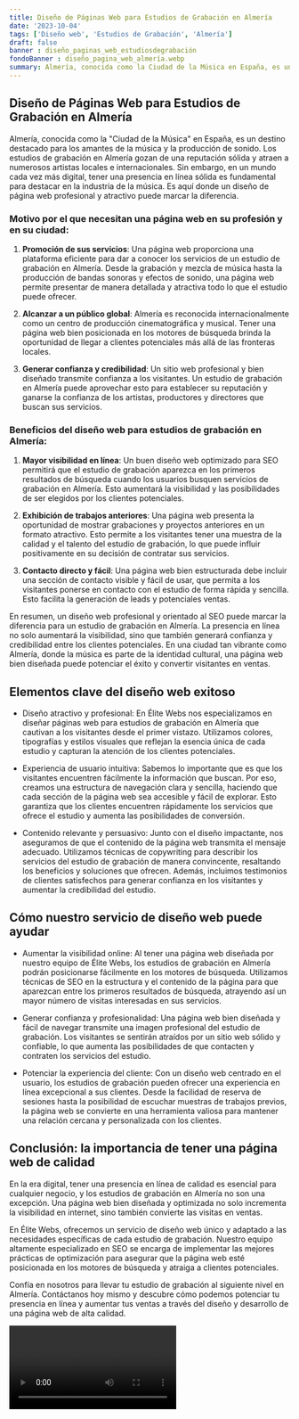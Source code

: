 ```yaml
---
title: Diseño de Páginas Web para Estudios de Grabación en Almería
date: '2023-10-04'
tags: ['Diseño web', 'Estudios de Grabación', 'Almería']
draft: false
banner : diseño_paginas_web_estudiosdegrabación
fondoBanner : diseño_pagina_web_almería.webp
summary: Almería, conocida como la Ciudad de la Música en España, es un destino destacado para los amantes de la música y la producción de sonido. Los estudios de grabación en Almería gozan de una reputación sólida y atraen a numerosos artistas locales e internacionales. Sin embargo, en un mundo cada vez más digital, tener una presencia en línea sólida es fundamental para destacar en la industria de la música. Es aquí donde un diseño de página web profesional y atractivo puede marcar la diferencia.
---
```


## Diseño de Páginas Web para Estudios de Grabación en Almería

Almería, conocida como la "Ciudad de la Música" en España, es un destino destacado para los amantes de la música y la producción de sonido. Los estudios de grabación en Almería gozan de una reputación sólida y atraen a numerosos artistas locales e internacionales. Sin embargo, en un mundo cada vez más digital, tener una presencia en línea sólida es fundamental para destacar en la industria de la música. Es aquí donde un diseño de página web profesional y atractivo puede marcar la diferencia.

### Motivo por el que necesitan una página web en su profesión y en su ciudad:

1. **Promoción de sus servicios**: Una página web proporciona una plataforma eficiente para dar a conocer los servicios de un estudio de grabación en Almería. Desde la grabación y mezcla de música hasta la producción de bandas sonoras y efectos de sonido, una página web permite presentar de manera detallada y atractiva todo lo que el estudio puede ofrecer.

2. **Alcanzar a un público global**: Almería es reconocida internacionalmente como un centro de producción cinematográfica y musical. Tener una página web bien posicionada en los motores de búsqueda brinda la oportunidad de llegar a clientes potenciales más allá de las fronteras locales.

3. **Generar confianza y credibilidad**: Un sitio web profesional y bien diseñado transmite confianza a los visitantes. Un estudio de grabación en Almería puede aprovechar esto para establecer su reputación y ganarse la confianza de los artistas, productores y directores que buscan sus servicios.

### Beneficios del diseño web para estudios de grabación en Almería:

1. **Mayor visibilidad en línea**: Un buen diseño web optimizado para SEO permitirá que el estudio de grabación aparezca en los primeros resultados de búsqueda cuando los usuarios busquen servicios de grabación en Almería. Esto aumentará la visibilidad y las posibilidades de ser elegidos por los clientes potenciales.

2. **Exhibición de trabajos anteriores**: Una página web presenta la oportunidad de mostrar grabaciones y proyectos anteriores en un formato atractivo. Esto permite a los visitantes tener una muestra de la calidad y el talento del estudio de grabación, lo que puede influir positivamente en su decisión de contratar sus servicios.

3. **Contacto directo y fácil**: Una página web bien estructurada debe incluir una sección de contacto visible y fácil de usar, que permita a los visitantes ponerse en contacto con el estudio de forma rápida y sencilla. Esto facilita la generación de leads y potenciales ventas.

En resumen, un diseño web profesional y orientado al SEO puede marcar la diferencia para un estudio de grabación en Almería. La presencia en línea no solo aumentará la visibilidad, sino que también generará confianza y credibilidad entre los clientes potenciales. En una ciudad tan vibrante como Almería, donde la música es parte de la identidad cultural, una página web bien diseñada puede potenciar el éxito y convertir visitantes en ventas.

<GifSeo />

<Cta />

## Elementos clave del diseño web exitoso

- Diseño atractivo y profesional: En Élite Webs nos especializamos en diseñar páginas web para estudios de grabación en Almería que cautivan a los visitantes desde el primer vistazo. Utilizamos colores, tipografías y estilos visuales que reflejan la esencia única de cada estudio y capturan la atención de los clientes potenciales.

- Experiencia de usuario intuitiva: Sabemos lo importante que es que los visitantes encuentren fácilmente la información que buscan. Por eso, creamos una estructura de navegación clara y sencilla, haciendo que cada sección de la página web sea accesible y fácil de explorar. Esto garantiza que los clientes encuentren rápidamente los servicios que ofrece el estudio y aumenta las posibilidades de conversión.

- Contenido relevante y persuasivo: Junto con el diseño impactante, nos aseguramos de que el contenido de la página web transmita el mensaje adecuado. Utilizamos técnicas de copywriting para describir los servicios del estudio de grabación de manera convincente, resaltando los beneficios y soluciones que ofrecen. Además, incluimos testimonios de clientes satisfechos para generar confianza en los visitantes y aumentar la credibilidad del estudio.

## Cómo nuestro servicio de diseño web puede ayudar

- Aumentar la visibilidad online: Al tener una página web diseñada por nuestro equipo de Élite Webs, los estudios de grabación en Almería podrán posicionarse fácilmente en los motores de búsqueda. Utilizamos técnicas de SEO en la estructura y el contenido de la página para que aparezcan entre los primeros resultados de búsqueda, atrayendo así un mayor número de visitas interesadas en sus servicios.

- Generar confianza y profesionalidad: Una página web bien diseñada y fácil de navegar transmite una imagen profesional del estudio de grabación. Los visitantes se sentirán atraídos por un sitio web sólido y confiable, lo que aumenta las posibilidades de que contacten y contraten los servicios del estudio.

- Potenciar la experiencia del cliente: Con un diseño web centrado en el usuario, los estudios de grabación pueden ofrecer una experiencia en línea excepcional a sus clientes. Desde la facilidad de reserva de sesiones hasta la posibilidad de escuchar muestras de trabajos previos, la página web se convierte en una herramienta valiosa para mantener una relación cercana y personalizada con los clientes.

## Conclusión: la importancia de tener una página web de calidad

En la era digital, tener una presencia en línea de calidad es esencial para cualquier negocio, y los estudios de grabación en Almería no son una excepción. Una página web bien diseñada y optimizada no solo incrementa la visibilidad en internet, sino también convierte las visitas en ventas.

En Élite Webs, ofrecemos un servicio de diseño web único y adaptado a las necesidades específicas de cada estudio de grabación. Nuestro equipo altamente especializado en SEO se encarga de implementar las mejores prácticas de optimización para asegurar que la página web esté posicionada en los motores de búsqueda y atraiga a clientes potenciales.

Confía en nosotros para llevar tu estudio de grabación al siguiente nivel en Almería. Contáctanos hoy mismo y descubre cómo podemos potenciar tu presencia en línea y aumentar tus ventas a través del diseño y desarrollo de una página web de alta calidad.

<Video />

<CtaBot job='Estudios de Grabación' city='Almería'/>

<Gmaps query='Almería+españa+maps' />